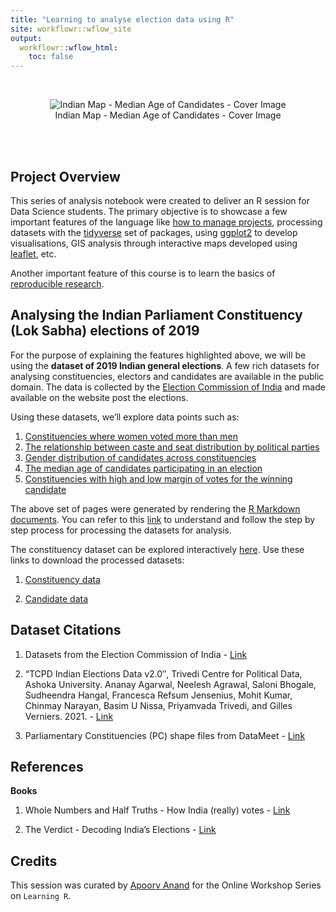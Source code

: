 ```yaml
---
title: "Learning to analyse election data using R"
site: workflowr::wflow_site
output:
  workflowr::wflow_html:
    toc: false
---
```


<br>

<center>![Indian Map - Median Age of Candidates - Cover Image](cover-image-map.png)</center>

<br><br>

## Project Overview

This series of analysis notebook were created to deliver an R session for Data Science students. The primary objective is to showcase a few important features of the language like [how to manage projects](https://workflowr.github.io), processing datasets with the [tidyverse](https://www.tidyverse.org/) set of packages, using [ggplot2](https://ggplot2.tidyverse.org/) to develop visualisations, GIS analysis through interactive maps developed using [leaflet](https://rstudio.github.io/leaflet/), etc.

Another important feature of this course is to learn the basics of [reproducible research](https://cran.r-project.org/web/views/ReproducibleResearch.html). 

## Analysing the Indian Parliament Constituency (Lok Sabha) elections of 2019

For the purpose of explaining the features highlighted above, we will be using the **dataset of 2019 Indian general elections**. A few rich datasets for analysing constituencies, electors and candidates are available in the public domain. The data is collected by the [Election Commission of India](https://eci.gov.in/) and made available on the website post the elections.

Using these datasets, we'll explore data points such as:

1. [Constituencies where women voted more than men](voter-turnout-gender.html)
2. [The relationship between caste and seat distribution by political parties](caste_wise_constituencies.html)
3. [Gender distribution of candidates across constituencies](caste_wise_constituencies.html)
4. [The median age of candidates participating in an election](candidate-profile.html)
5. [Constituencies with high and low margin of votes for the winning candidate](votes-margin-analysis.html)

The above set of pages were generated by rendering the [R Markdown documents](analysis/). 
You can refer to this [link](process.html) to understand and follow the step by step process for processing the datasets for analysis. 

The constituency dataset can be explored interactively [here](explore-constituency-data.html). Use these links to download the processed datasets:

1. [Constituency data]()

2. [Candidate data]()

## Dataset Citations

1. Datasets from the Election Commission of India - [Link](https://eci.gov.in/)

2. “TCPD Indian Elections Data v2.0″, Trivedi Centre for Political Data, Ashoka University.
Ananay Agarwal, Neelesh Agrawal, Saloni Bhogale, Sudheendra Hangal, Francesca Refsum Jensenius, Mohit Kumar, Chinmay Narayan, Basim U Nissa, Priyamvada Trivedi, and Gilles Verniers. 2021. - [Link](https://tcpd.ashoka.edu.in/lok-dhaba/)

3. Parliamentary Constituencies (PC) shape files from DataMeet - [Link](http://projects.datameet.org/maps/parliamentary-constituencies/)

## References

**Books**

1. Whole Numbers and Half Truths - How India (really) votes - [Link](https://www.goodreads.com/book/show/59740806-whole-numbers-and-half-truths)

2. The Verdict - Decoding India's Elections - [Link](https://www.google.co.in/books/edition/The_Verdict/sc6MDwAAQBAJ?hl=en&gbpv=0)

## Credits

This session was curated by [Apoorv Anand](https://github.com/apoorv74/) for the Online Workshop Series on `Learning R`. 
